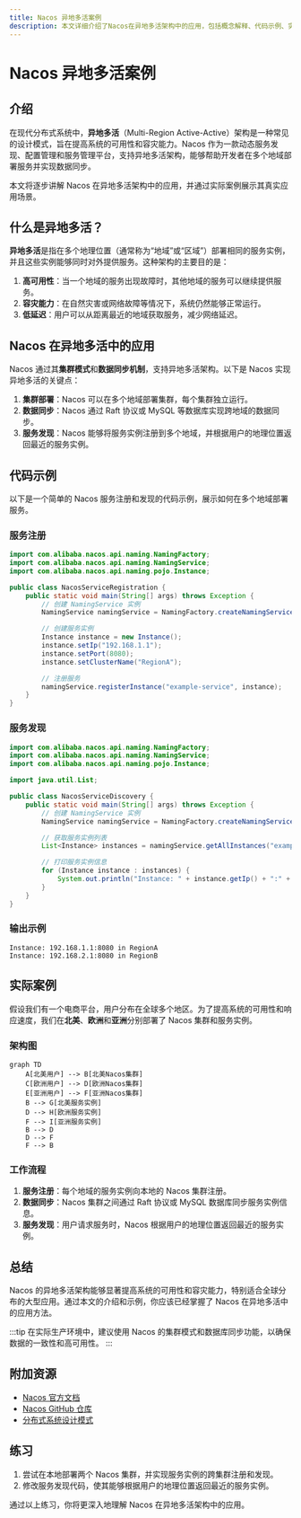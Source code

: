 ```yaml
---
title: Nacos 异地多活案例
description: 本文详细介绍了Nacos在异地多活架构中的应用，包括概念解释、代码示例、实际案例以及总结和附加资源。
---
```


# Nacos 异地多活案例

## 介绍

在现代分布式系统中，**异地多活**（Multi-Region Active-Active）架构是一种常见的设计模式，旨在提高系统的可用性和容灾能力。Nacos 作为一款动态服务发现、配置管理和服务管理平台，支持异地多活架构，能够帮助开发者在多个地域部署服务并实现数据同步。

本文将逐步讲解 Nacos 在异地多活架构中的应用，并通过实际案例展示其真实应用场景。

## 什么是异地多活？

**异地多活**是指在多个地理位置（通常称为“地域”或“区域”）部署相同的服务实例，并且这些实例能够同时对外提供服务。这种架构的主要目的是：

1. **高可用性**：当一个地域的服务出现故障时，其他地域的服务可以继续提供服务。
2. **容灾能力**：在自然灾害或网络故障等情况下，系统仍然能够正常运行。
3. **低延迟**：用户可以从距离最近的地域获取服务，减少网络延迟。

## Nacos 在异地多活中的应用

Nacos 通过其**集群模式**和**数据同步机制**，支持异地多活架构。以下是 Nacos 实现异地多活的关键点：

1. **集群部署**：Nacos 可以在多个地域部署集群，每个集群独立运行。
2. **数据同步**：Nacos 通过 Raft 协议或 MySQL 等数据库实现跨地域的数据同步。
3. **服务发现**：Nacos 能够将服务实例注册到多个地域，并根据用户的地理位置返回最近的服务实例。

## 代码示例

以下是一个简单的 Nacos 服务注册和发现的代码示例，展示如何在多个地域部署服务。

### 服务注册

```java
import com.alibaba.nacos.api.naming.NamingFactory;
import com.alibaba.nacos.api.naming.NamingService;
import com.alibaba.nacos.api.naming.pojo.Instance;

public class NacosServiceRegistration {
    public static void main(String[] args) throws Exception {
        // 创建 NamingService 实例
        NamingService namingService = NamingFactory.createNamingService("127.0.0.1:8848");

        // 创建服务实例
        Instance instance = new Instance();
        instance.setIp("192.168.1.1");
        instance.setPort(8080);
        instance.setClusterName("RegionA");

        // 注册服务
        namingService.registerInstance("example-service", instance);
    }
}
```

### 服务发现

```java
import com.alibaba.nacos.api.naming.NamingFactory;
import com.alibaba.nacos.api.naming.NamingService;
import com.alibaba.nacos.api.naming.pojo.Instance;

import java.util.List;

public class NacosServiceDiscovery {
    public static void main(String[] args) throws Exception {
        // 创建 NamingService 实例
        NamingService namingService = NamingFactory.createNamingService("127.0.0.1:8848");

        // 获取服务实例列表
        List<Instance> instances = namingService.getAllInstances("example-service");

        // 打印服务实例信息
        for (Instance instance : instances) {
            System.out.println("Instance: " + instance.getIp() + ":" + instance.getPort() + " in " + instance.getClusterName());
        }
    }
}
```

### 输出示例

```
Instance: 192.168.1.1:8080 in RegionA
Instance: 192.168.2.1:8080 in RegionB
```

## 实际案例

假设我们有一个电商平台，用户分布在全球多个地区。为了提高系统的可用性和响应速度，我们在**北美**、**欧洲**和**亚洲**分别部署了 Nacos 集群和服务实例。

### 架构图

```mermaid
graph TD
    A[北美用户] --> B[北美Nacos集群]
    C[欧洲用户] --> D[欧洲Nacos集群]
    E[亚洲用户] --> F[亚洲Nacos集群]
    B --> G[北美服务实例]
    D --> H[欧洲服务实例]
    F --> I[亚洲服务实例]
    B --> D
    D --> F
    F --> B
```

### 工作流程

1. **服务注册**：每个地域的服务实例向本地的 Nacos 集群注册。
2. **数据同步**：Nacos 集群之间通过 Raft 协议或 MySQL 数据库同步服务实例信息。
3. **服务发现**：用户请求服务时，Nacos 根据用户的地理位置返回最近的服务实例。

## 总结

Nacos 的异地多活架构能够显著提高系统的可用性和容灾能力，特别适合全球分布的大型应用。通过本文的介绍和示例，你应该已经掌握了 Nacos 在异地多活中的应用方法。

:::tip
在实际生产环境中，建议使用 Nacos 的集群模式和数据库同步功能，以确保数据的一致性和高可用性。
:::

## 附加资源

- [Nacos 官方文档](https://nacos.io/zh-cn/docs/what-is-nacos.html)
- [Nacos GitHub 仓库](https://github.com/alibaba/nacos)
- [分布式系统设计模式](https://en.wikipedia.org/wiki/Distributed_computing)

## 练习

1. 尝试在本地部署两个 Nacos 集群，并实现服务实例的跨集群注册和发现。
2. 修改服务发现代码，使其能够根据用户的地理位置返回最近的服务实例。

通过以上练习，你将更深入地理解 Nacos 在异地多活架构中的应用。